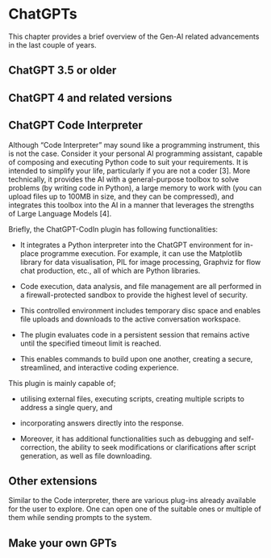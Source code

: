 # ChatGPTs {#sec-chatGPT}

This chapter provides a brief overview of the Gen-AI related advancements in the last couple of years.

## ChatGPT 3.5 or older

## ChatGPT 4 and related versions

## ChatGPT Code Interpreter

Although "Code Interpreter" may sound like a programming instrument, this is not the case. Consider it your personal AI programming assistant, capable of composing and executing Python code to suit your requirements. It is intended to simplify your life, particularly if you are not a coder \[3\]. More technically, it provides the AI with a general-purpose toolbox to solve problems (by writing code in Python), a large memory to work with (you can upload files up to 100MB in size, and they can be compressed), and integrates this toolbox into the AI in a manner that leverages the strengths of Large Language Models \[4\].

Briefly, the ChatGPT-CodIn plugin has following functionalities:

-   It integrates a Python interpreter into the ChatGPT environment for in-place programme execution. For example, it can use the Matplotlib library for data visualisation, PIL for image processing, Graphviz for flow chat production, etc., all of which are Python libraries.

-   Code execution, data analysis, and file management are all performed in a firewall-protected sandbox to provide the highest level of security.

-   This controlled environment includes temporary disc space and enables file uploads and downloads to the active conversation workspace.

-   The plugin evaluates code in a persistent session that remains active until the specified timeout limit is reached.

-   This enables commands to build upon one another, creating a secure, streamlined, and interactive coding experience.

This plugin is mainly capable of;

-   utilising external files, executing scripts, creating multiple scripts to address a single query, and

-   incorporating answers directly into the response.

-   Moreover, it has additional functionalities such as debugging and self-correction, the ability to seek modifications or clarifications after script generation, as well as file downloading.

## Other extensions

Similar to the Code interpreter, there are various plug-ins already available for the user to explore. One can open one of the suitable ones or multiple of them while sending prompts to the system.

## Make your own GPTs
